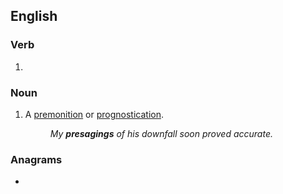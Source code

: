 ==English==

===Verb===
{{head|en|verb form}}

# {{present participle of|en|presage|nocat=1}}

===Noun===
{{en-noun}}

# A [[premonition]] or [[prognostication]].
#: ''My '''presagings''' of his downfall soon proved accurate.''

===Anagrams===
* {{anagrams|en|a=aegginprs|asperging}}